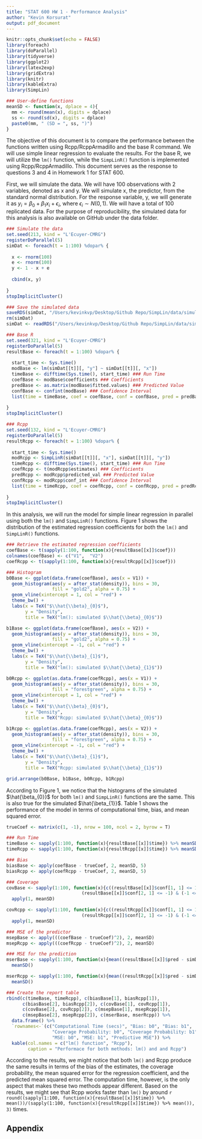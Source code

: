 ```yaml
---
title: "STAT 600 HW 1 - Performance Analysis"
author: "Kevin Korsurat"
output: pdf_document
---
```


```r
knitr::opts_chunk$set(echo = FALSE)
library(foreach)
library(doParallel)
library(tidyverse)
library(ggplot2)
library(latex2exp)
library(gridExtra)
library(knitr)
library(kableExtra)
library(SimpLin)
```

```r
### User-define functions
meanSD <- function(x, dplace = 4){
  mm <- round(mean(x), digits = dplace)
  ss <- round(sd(x), digits = dplace)
  paste0(mm, " (SD = ", ss, ")")
}
```

The objective of this document is to compare the performance between the functions written using Rcpp/RcppArmadillo and the base R command. We will use simple linear regression to evaluate the results. For the base R, we will utilize the `lm()` function, while the `SimpLinR()` function is implemented using Rcpp/RcppArmadillo. This document serves as the response to questions 3 and 4 in Homework 1 for STAT 600.

First, we will simulate the data. We will have 100 observations with 2 variables, denoted as x and y. We will simulate x, the predictor, from the standard normal distribution. For the response variable, y, we will generate it as $y_{i} = \beta_{0} + \beta_{1}x_{i} + \epsilon_{i}$, where $\epsilon_{i} \sim N(0, 1)$. We will have a total of 100 replicated data. For the purpose of reproducibility, the simulated data for this analysis is also available on GitHub under the data folder.

```r

### Simulate the data
set.seed(213, kind = "L'Ecuyer-CMRG")
registerDoParallel(5)
simDat <- foreach(t = 1:100) %dopar% {
  
  x <- rnorm(100)
  e <- rnorm(100)
  y <- 1 - x + e
  
  cbind(x, y)
  
}
stopImplicitCluster()
```

```r

### Save the simulated data
saveRDS(simDat, "/Users/kevinkvp/Desktop/Github Repo/SimpLin/data/simulated.RData")
rm(simDat)
simDat <- readRDS("/Users/kevinkvp/Desktop/Github Repo/SimpLin/data/simulated.RData")
```

```r

### Base R
set.seed(321, kind = "L'Ecuyer-CMRG")
registerDoParallel(5)
resultBase <- foreach(t = 1:100) %dopar% {
  
  start_time <- Sys.time()
  modBase <- lm(simDat[[t]][, "y"] ~ simDat[[t]][, "x"])
  timeBase <- difftime(Sys.time(), start_time) ### Run Time
  coefBase <- modBase$coefficients ### Coefficients
  predBase <- as.matrix(modBase$fitted.values) ### Predicted Value
  confBase <- confint(modBase) ### Confidence Interval
  list(time = timeBase, coef = coefBase, conf = confBase, pred = predBase)
  
}
stopImplicitCluster()
```

```r

### Rcpp
set.seed(132, kind = "L'Ecuyer-CMRG")
registerDoParallel(5)
resultRcpp <- foreach(t = 1:100) %dopar% {
  
  start_time <- Sys.time()
  modRcpp <- SimpLinR(simDat[[t]][, "x"], simDat[[t]][, "y"])
  timeRcpp <- difftime(Sys.time(), start_time) ### Run Time
  coefRcpp <- t(modRcpp$estimates) ### Coefficients
  predRcpp <- modRcpp$predicted_val ### Predicted Value
  confRcpp <- modRcpp$conf_int ### Confidence Interval
  list(time = timeRcpp, coef = coefRcpp, conf = confRcpp, pred = predRcpp)
  
}
stopImplicitCluster()
```

In this analysis, we will run the model for simple linear regression in parallel using both the `lm()` and `SimpLinR()` functions. Figure 1 shows the distribution of the estimated regression coefficients for both the `lm()` and `SimpLinR()` functions.

```r

### Retrieve the estimated regression coefficients
coefBase <- t(sapply(1:100, function(x){resultBase[[x]]$coef}))
colnames(coefBase) <- c("V1",  "V2")
coefRcpp <- t(sapply(1:100, function(x){resultRcpp[[x]]$coef}))

### Histogram
b0Base <- ggplot(data.frame(coefBase), aes(x = V1)) +
  geom_histogram(aes(y = after_stat(density)), bins = 30, 
                 fill = "gold2", alpha = 0.75) +
  geom_vline(xintercept = 1, col = "red") +
  theme_bw() +
  labs(x = TeX("$\\hat{\\beta}_{0}$"),
       y = "Density",
       title = TeX("lm(): simulated $\\hat{\\beta}_{0}$"))

b1Base <- ggplot(data.frame(coefBase), aes(x = V2)) +
  geom_histogram(aes(y = after_stat(density)), bins = 30, 
                 fill = "gold2", alpha = 0.75) + 
  geom_vline(xintercept = -1, col = "red") +
  theme_bw() +
  labs(x = TeX("$\\hat{\\beta}_{1}$"),
       y = "Density",
       title = TeX("lm(): simulated $\\hat{\\beta}_{1}$"))

b0Rcpp <- ggplot(as.data.frame(coefRcpp), aes(x = V1)) +
  geom_histogram(aes(y = after_stat(density)), bins = 30, 
                 fill = "forestgreen", alpha = 0.75) +
  geom_vline(xintercept = 1, col = "red") +
  theme_bw() +
  labs(x = TeX("$\\hat{\\beta}_{0}$"),
       y = "Density",
       title = TeX("Rcpp: simulated $\\hat{\\beta}_{0}$"))

b1Rcpp <- ggplot(as.data.frame(coefRcpp), aes(x = V2)) +
  geom_histogram(aes(y = after_stat(density)), bins = 30, 
                 fill = "forestgreen", alpha = 0.75) + 
  geom_vline(xintercept = -1, col = "red") +
  theme_bw() +
  labs(x = TeX("$\\hat{\\beta}_{1}$"),
       y = "Density",
       title = TeX("Rcpp: simulated $\\hat{\\beta}_{1}$"))

grid.arrange(b0Base, b1Base, b0Rcpp, b1Rcpp)
```

According to Figure 1, we notice that the histograms of the simulated $\hat{\beta_{0}}$ for both `lm()` and `SimpLinR()` functions are the same. This is also true for the simulated $\hat{\beta_{1}}$. Table 1 shows the performance of the model in terms of computational time, bias, and mean squared error.

```r

trueCoef <- matrix(c(1, -1), nrow = 100, ncol = 2, byrow = T)

### Run Time
timeBase <- sapply(1:100, function(x){resultBase[[x]]$time}) %>% meanSD(5)
timeRcpp <- sapply(1:100, function(x){resultRcpp[[x]]$time}) %>% meanSD(5)

### Bias
biasBase <- apply(coefBase - trueCoef, 2, meanSD, 5)
biasRcpp <- apply(coefRcpp - trueCoef, 2, meanSD, 5)

### Coverage
covBase <- sapply(1:100, function(x){c((resultBase[[x]]$conf[1, 1] <= 1) & (1 <= resultBase[[x]]$conf[1, 2]), 
                            (resultBase[[x]]$conf[2, 1] <= -1) & (-1 <= resultBase[[x]]$conf[2, 2]))}) %>%
  apply(1, meanSD)

covRcpp <- sapply(1:100, function(x){c((resultRcpp[[x]]$conf[1, 1] <= 1) & (1 <= resultRcpp[[x]]$conf[1, 2]), 
                            (resultRcpp[[x]]$conf[2, 1] <= -1) & (-1 <= resultRcpp[[x]]$conf[2, 2]))}) %>%
  apply(1, meanSD)

### MSE of the predictor
msepBase <- apply(((coefBase - trueCoef)^2), 2, meanSD)
msepRcpp <- apply(((coefRcpp - trueCoef)^2), 2, meanSD)

### MSE for the prediction
mserBase <- sapply(1:100, function(x){mean((resultBase[[x]]$pred - simDat[[x]][, "y"])^2)}) %>%
  meanSD()

mserRcpp <- sapply(1:100, function(x){mean((resultRcpp[[x]]$pred - simDat[[x]][, "y"])^2)}) %>%
  meanSD()

### Create the report table
rbind(c(timeBase, timeRcpp), c(biasBase[1], biasRcpp[1]),
      c(biasBase[2], biasRcpp[2]), c(covBase[1], covRcpp[1]),
      c(covBase[2], covRcpp[2]), c(msepBase[1], msepRcpp[1]), 
      c(msepBase[2], msepRcpp[2]), c(mserBase, mserRcpp)) %>%
  data.frame() %>%
  `rownames<-`(c("Computational Time (secs)", "Bias: b0", "Bias: b1",
                 "Coverage Probability: b0", "Coverage Probability: b1",
                 "MSE: b0", "MSE: b1", "Predictive MSE")) %>%
  kable(col.names = c("lm() function", "Rcpp"),
        caption = "Performace for both methods: lm() and and Rcpp")

```

According to the results, we might notice that both `lm()` and Rcpp produce the same results in terms of the bias of the estimates, the coverage probability, the mean squared error for the regression coefficient, and the predicted mean squared error. The computation time, however, is the only aspect that makes these two methods appear different. Based on the results, we might see that Rcpp works faster than `lm()` by around `r round((sapply(1:100, function(x){resultBase[[x]]$time}) %>% mean())/(sapply(1:100, function(x){resultRcpp[[x]]$time}) %>% mean()), 3)` times.

\newpage

## Appendix

```r

```


